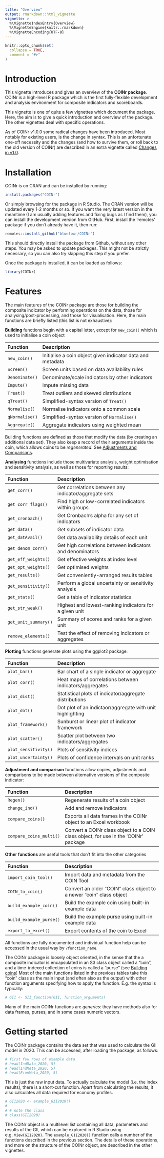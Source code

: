 ```yaml
---
title: "Overview"
output: rmarkdown::html_vignette
vignette: >
  %\VignetteIndexEntry{Overview}
  %\VignetteEngine{knitr::rmarkdown}
  %\VignetteEncoding{UTF-8}
---
```


```r
knitr::opts_chunk$set(
  collapse = TRUE,
  comment = "#>"
)
```

# Introduction

This vignette introduces and gives an overview of the **COINr package**. COINr is a high-level R package which is the first fully-flexible development and analysis environment for composite indicators and scoreboards.

This vignette is one of quite a few vignettes which document the package. Here, the aim is to give a quick introduction and overview of the package. The other vignettes deal with specific operations.

As of COINr v1.0.0 some radical changes have been introduced. Most notably for existing users, is the change in syntax. This is an unfortunate one-off necessity and the changes (and how to survive them, or roll back to the old version of COINr) are described in an extra vignette called [Changes in v1.0](v1.html).

# Installation

COINr is on CRAN and can be installed by running:

```r
install.packages("COINr")
```

Or simply browsing for the package in R Studio. The CRAN version will be updated every 1-2 months or so. If you want the very latest version in the meantime (I am usually adding features and fixing bugs as I find them), you can install the development version from GitHub. First, install the 'remotes' package if you don't already have it, then run:

```r
remotes::install_github("bluefoxr/COINr")
```

This should directly install the package from Github, without any other steps. You may be asked to update packages. This might not be strictly necessary, so you can also try skipping this step if you prefer.

Once the package is installed, it can be loaded as follows:

```r
library(COINr)
```

# Features

The main features of the COINr package are those for building the composite indicator by performing operations on the data, those for analysing/post-processing, and those for visualisation. Here, the main functions are briefly listed (this list is not exhaustive):

**Building** functions begin with a capital letter, except for `new_coin()` which is used to initialise a coin object

Function              Description                                 
------------------    ---------------------------------------------------------------
`new_coin()`          Initialise a coin object given indicator data and metadata
`Screen()`            Screen units based on data availability rules
`Denominate()`        Denominate/scale indicators by other indicators
`Impute()`            Impute missing data
`Treat()`             Treat outliers and skewed distributions
`qTreat()`            Simplified-syntax version of `Treat()`
`Normalise()`         Normalise indicators onto a common scale
`qNormalise()`        Simplified-syntax version of `Normalise()`
`Aggregate()`         Aggregate indicators using weighted mean

Building functions are defined as those that modify the data (by creating an additional data set). They also keep a record of their arguments inside the coin, which allows coins to be *regenerated*. See [Adjustments and Comparisons](adjustments.html).

**Analysing** functions include those multivariate analysis, weight optimisation and sensitivity analysis, as well as those for reporting results:

Function                Description                                 
------------------      ---------------------------------------------------------------
`get_corr()`            Get correlations between any indicator/aggregate sets
`get_corr_flags()`      Find high or low-correlated indicators within groups
`get_cronbach()`        Get Cronbach's alpha for any set of indicators
`get_data()`            Get subsets of indicator data        
`get_datAvail()`        Get data availability details of each unit
`get_denom_corr()`      Get high correlations between indicators and denominators
`get_eff_weights()`     Get effective weights at index level
`get_opt_weights()`     Get optimised weights
`get_results()`         Get conveniently-arranged results tables
`get_sensitivity()`     Perform a global uncertainty or sensitivity analysis
`get_stats()`           Get a table of indicator statistics
`get_str_weak()`        Highest and lowest-ranking indicators for a given unit
`get_unit_summary()`    Summary of scores and ranks for a given unit
`remove_elements()`     Test the effect of removing indicators or aggregates

**Plotting** functions generate plots using the ggplot2 package:

Function                Description                                 
------------------      ---------------------------------------------------------------
`plot_bar()`            Bar chart of a single indicator or aggregate
`plot_corr()`           Heat maps of correlations between indicators/aggregates
`plot_dist()`           Statistical plots of indicator/aggregate distributions
`plot_dot()`            Dot plot of an indictaor/aggregate with unit highlighting
`plot_framework()`      Sunburst or linear plot of indicator framework
`plot_scatter()`        Scatter plot between two indicators/aggregates
`plot_sensitivity()`    Plots of sensitivity indices
`plot_uncertainty()`    Plots of confidence intervals on unit ranks

**Adjustment and comparison** functions allow copies, adjustments and comparisons to be made between alternative versions of the composite indicator:

Function                  Description                                 
------------------        ---------------------------------------------------------------
`Regen()`                 Regenerate results of a coin object
`change_ind()`            Add and remove indicators
`compare_coins()`         Exports all data frames in the COINr object to an Excel workbook
`compare_coins_multi()`   Convert a COINr class object to a COIN class object, for use in the 'COINr' package

**Other functions** are useful tools that don't fit into the other categories

Function                  Description                                 
------------------        ---------------------------------------------------------------
`import_coin_tool()`      Import data and metadata from the COIN Tool
`COIN_to_coin()`          Convert an older "COIN" class object to a newer "coin" class object
`build_example_coin()`    Build the example coin using built-in example data
`build_example_purse()`   Build the example purse using built-in example data
`export_to_excel()`       Export contents of the coin to Excel

All functions are fully documented and individual function help can be accessed in the usual way by `?function_name`.

The COINr package is loosely object oriented, in the sense that the a composite indicator is encapsulated in an S3 class object called a "coin", and a time-indexed collection of coins is called a "purse" (see [Building coins](coins.html)) Most of the main functions listed in the previous tables take this "coin" class as the main input (and often also as the output) with other function arguments specifying how to apply the function. E.g. the syntax is typically:

```r
# GII <- GII_function(GII, function_arguments)
```

Many of the main COINr functions are *generics*: they have methods also for data frames, purses, and in some cases numeric vectors.

# Getting started

The COINr package contains the data set that was used to calculate the GII model in 2020. This can be accessed, after loading the package, as follows:

```r
# first few rows of example data
# head(IndData_2020, 5)
# head(IndMeta_2020, 5)
# head(EconMeta_2020, 5)
```

This is just the raw input data. To actually calculate the model (i.e. the index results), there is a short-cut function. Apart from calculating the results, it also calculates all data required for economy profiles.

```r
# GII2020 <- example_GII2020()
# 
# # note the class
# class(GII2020)
```

The COINr object is a multilevel list containing all data, parameters and results of the GII, which can be explored in R Studio using e.g. `View(GII2020)`. The `example_GII2020()` function calls a number of the functions described in the previous section. The details of these operations, and more on the structure of the COINr object, are described in the other vignettes.
